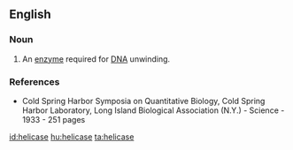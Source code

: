==English==

===Noun===
{{wikipedia}}
{{en-noun}}

# {{context|enzyme|lang=en}} An [[enzyme]] required for [[DNA]] unwinding.

===References===
* Cold Spring Harbor Symposia on Quantitative Biology, Cold Spring Harbor Laboratory, Long Island Biological Association (N.Y.) - Science - 1933 - 251 pages <!--erm, what page? ISBn ?-->

[[id:helicase]]
[[hu:helicase]]
[[ta:helicase]]